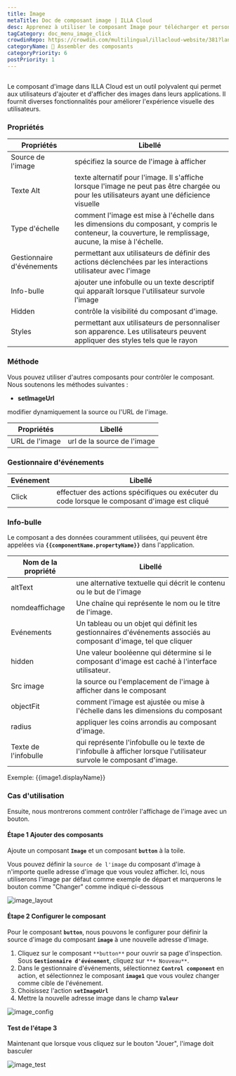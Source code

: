 ```yaml
---
title: Image
metaTitle: Doc de composant image | ILLA Cloud
desc: Apprenez à utiliser le composant Image pour télécharger et personnaliser l'image de votre application dans ILLA Cloud.
tagCategory: doc_menu_image_click
crowdinRepo: https://crowdin.com/multilingual/illacloud-website/381?languages=fr&filter=basic&value=0
categoryName: 🧬 Assembler des composants
categoryPriority: 6
postPriority: 1
---
```


## <h2 hidden>Qu'est-ce que l'image ?</h2>

Le composant d'image dans ILLA Cloud est un outil polyvalent qui permet aux utilisateurs d'ajouter et d'afficher des images dans leurs applications. Il fournit diverses fonctionnalités pour améliorer l'expérience visuelle des utilisateurs.

### Propriétés

| Propriétés                | Libellé                                                                                                                                                          |
| ------------------------- | ---------------------------------------------------------------------------------------------------------------------------------------------------------------- |
| Source de l'image         | spécifiez la source de l'image à afficher                                                                                                                        |
| Texte Alt                 | texte alternatif pour l'image. Il s'affiche lorsque l'image ne peut pas être chargée ou pour les utilisateurs ayant une déficience visuelle                      |
| Type d'échelle            | comment l'image est mise à l'échelle dans les dimensions du composant, y compris le conteneur, la couverture, le remplissage, aucune, la mise à l'échelle.       |
| Gestionnaire d'événements | permettant aux utilisateurs de définir des actions déclenchées par les interactions utilisateur avec l'image                                                     |
| Info-bulle                | ajouter une infobulle ou un texte descriptif qui apparaît lorsque l'utilisateur survole l'image                                                                  |
| Hidden                    | contrôle la visibilité du composant d'image.                                                                                                                     |
| Styles                    | permettant aux utilisateurs de personnaliser son apparence. Les utilisateurs peuvent appliquer des styles tels que le rayon                                      |

### Méthode

Vous pouvez utiliser d'autres composants pour contrôler le composant. Nous soutenons les méthodes suivantes :

-   **setImageUrl**

modifier dynamiquement la source ou l'URL de l'image.

| Propriétés      | Libellé                     |
| --------------- | --------------------------- |
| URL de l'image  | url de la source de l'image |

### Gestionnaire d'événements

| Evénement | Libellé                                                                                       |
| --------- | --------------------------------------------------------------------------------------------- |
| Click     | effectuer des actions spécifiques ou exécuter du code lorsque le composant d'image est cliqué |

### Info-bulle

Le composant a des données couramment utilisées, qui peuvent être appelées via **`{{componentName.propertyName}}`** dans l'application.

| Nom de la propriété    | Libellé                                                                                                                        |
| ---------------------- | ------------------------------------------------------------------------------------------------------------------------------ |
| altText                | une alternative textuelle qui décrit le contenu ou le but de l'image                                                           |
| nomdeaffichage         | Une chaîne qui représente le nom ou le titre de l'image.                                                                       |
| Evénements             | Un tableau ou un objet qui définit les gestionnaires d'événements associés au composant d'image, tel que cliquer               |
| hidden                 | Une valeur booléenne qui détermine si le composant d'image est caché à l'interface utilisateur.                                |
| Src image              | la source ou l'emplacement de l'image à afficher dans le composant                                                             |
| objectFit              | comment l'image est ajustée ou mise à l'échelle dans les dimensions du composant                                               |
| radius                 | appliquer les coins arrondis au composant d'image.                                                                             |
| Texte de l'infobulle   | qui représente l'infobulle ou le texte de l'infobulle à afficher lorsque l'utilisateur survole le composant d'image.           |

Exemple: {{image1.displayName}}

### Cas d'utilisation

Ensuite, nous montrerons comment contrôler l'affichage de l'image avec un bouton.

#### Étape 1 Ajouter des composants

Ajoute un composant **`Image`** et un composant **`button`** à la toile.

Vous pouvez définir la `source de l'image` du composant d'image à n'importe quelle adresse d'image que vous voulez afficher. Ici, nous utiliserons l'image par défaut comme exemple de départ et marquerons le bouton comme "Changer" comme indiqué ci-dessous

![image_layout](https://cdn.illacloud.com/official-website/img/official-site/components/image_layout.jpg)

#### Étape 2 Configurer le composant

Pour le composant **`button`**, nous pouvons le configurer pour définir la source d'image du composant **`image`** à une nouvelle adresse d'image.

1.  Cliquez sur le composant `**button**` pour ouvrir sa page d'inspection. Sous **`Gestionnaire d'événement`**, cliquez sur `**+ Nouveau**`.
2.  Dans le gestionnaire d'événements, sélectionnez **`Control component`** en action, et sélectionnez le composant **`image1`** que vous voulez changer comme cible de l'événement.
3.  Choisissez l'action **`setImageUrl`**
4.  Mettre la nouvelle adresse image dans le champ **`Valeur`**

![image_config](https://cdn.illacloud.com/official-website/img/official-site/components/image_config.jpg)

#### Test de l'étape 3

Maintenant que lorsque vous cliquez sur le bouton "Jouer", l'image doit basculer

![image_test](https://cdn.illacloud.com/official-website/img/official-site/components/image_test.gif)
